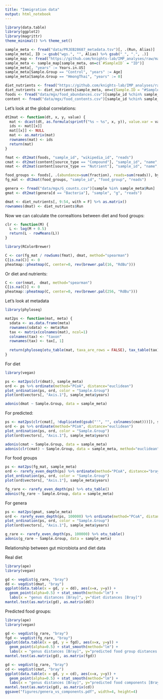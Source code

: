 ```yaml
---
title: "Immigration data"
output: html_notebook
---
```



```r
library(data.table)
library(ggplot2)
library(magrittr)
theme_minimal() %>% theme_set()
```

```r
sample_meta <- fread("data/PRJEB28687_metadata.tsv")[, .(Run, Alias)]
sample_meta[, ID := gsub("wgs.", "", Alias) %>% gsub("_", ".", .)]
sample_map <- fread("https://github.com/knights-lab/IMP_analyses/raw/master/data/map.txt")
sample_meta <- sample_map[sample_meta, on=c(`#SampleID` = "ID")]
sample_meta[, "years" := Years.in.US]
sample_meta[Sample.Group == "Control", "years" := Age]
sample_meta[Sample.Group == "HmongThai", "years" := 0]
```

```r
diet_nutrients <- fread("https://github.com/knights-lab/IMP_analyses/raw/master/data/food/nutrients.txt")
diet_nutrients <- diet_nutrients[sample_meta, on=c(Sample.ID = "#SampleID"), allow.cartesian=T]
foods <- fread("data/mgx/food_abundances.csv")[sample_id %chin% sample_meta$Run]
content <- fread("data/mgx/food_contents.csv")[sample_id %chin% sample_meta$Run]
```


Let's look at the global correlations:

```r
dt2mat <- function(dt, x, y, value) {
  mat <- dcast(dt, as.formula(sprintf("%s ~ %s", x, y)), value.var = value, fun.aggregate = sum, fill=0)
  ids <- mat[[x]]
  mat[[x]] <- NULL
  mat <- as.matrix(mat)
  rownames(mat) <- ids
  return(mat)
}

fmat <- dt2mat(foods, "sample_id", "wikipedia_id", "reads")
cmat <- dt2mat(content[source_type == "Compound"], "sample_id", "name", "abundance") / 100000
nmat <- dt2mat(content[source_type == "Nutrient"], "sample_id", "name", "abundance") / 100000

food_groups <- foods[, .(abundance=sum(fraction), reads=sum(reads)), by=c("sample_id", "food_group")]
fg_mat <- dt2mat(food_groups, "sample_id", "food_group", "reads")

genera <- fread("data/mgx/G_counts.csv")[sample %in% sample_meta$Run]
gmat <- dt2mat(genera[d == "Bacteria"], "sample", "g", "reads")

dmat <- diet_nutrients[, 9:54, with = F] %>% as.matrix()
rownames(dmat) <- diet_nutrients$Run
```

Now we can calculate the correaltions between diet and food groups:

```r
clr <- function(M) {
  L <- log(M + 0.5)
  return(L - rowMeans(L))
}

library(RColorBrewer)

C <- cor(fg_mat / rowSums(fmat), dmat, method="spearman")
C[is.na(C)] <- 0
pheatmap::pheatmap(C, center=0, rev(brewer.pal(16, "RdBu")))
```

Or diet and nutrients:

```r
C <- cor(nmat,  dmat, method="spearman")
C[is.na(C)] <- 0
pheatmap::pheatmap(C, center=0, rev(brewer.pal(256, "RdBu")))
```

Let's look at metadata

```r
library(phyloseq)

mat2ps <- function(mat, meta) {
  sdata <- as.data.frame(meta)
  rownames(sdata) <- meta$Run
  tax <- matrix(colnames(mat), ncol=1)
  colnames(tax) <- "taxon"
  rownames(tax) <- tax[, 1]
  
  return(phyloseq(otu_table(mat, taxa_are_rows = FALSE), tax_table(tax), sample_data(sdata)))
}
```

For diet

```r
library(vegan)

ps <- mat2ps(clr(dmat), sample_meta)
ord <- ps %>% ordinate(method="PCoA", distance="euclidean")
plot_ordination(ps, ord, color = "Sample.Group")
plot(ord$vectors[, "Axis.1"], sample_meta$years)

adonis(dmat ~ Sample.Group, data = sample_meta)
```
For predicted:

```r
ps <- mat2ps(clr(cmat[, !duplicated(gsub("'", "", colnames(cmat)))]), sample_meta)
ord <- ps %>% ordinate(method="PCoA", distance="euclidean")
plot_ordination(ps, ord, color = "Sample.Group")
plot(ord$vectors[, "Axis.1"], sample_meta$years)

adonis(cmat ~ Sample.Group, data = sample_meta)
adonis(clr(cmat) ~ Sample.Group, data = sample_meta, method="euclidean")
```

For food groups

```r
ps <- mat2ps(fg_mat, sample_meta)
ord <- rarefy_even_depth(ps) %>% ordinate(method="PCoA", distance="bray")
plot_ordination(ps, ord, color = "Sample.Group")
plot(ord$vectors[, "Axis.1"], sample_meta$years)

fg_rare <- rarefy_even_depth(ps) %>% otu_table()
adonis(fg_rare ~ Sample.Group, data = sample_meta)
```

For genera

```r
ps <- mat2ps(gmat, sample_meta)
ord <- rarefy_even_depth(ps, 100000) %>% ordinate(method="PCoA", distance="bray")
plot_ordination(ps, ord, color = "Sample.Group")
plot(ord$vectors[, "Axis.1"], sample_meta$years)

g_rare <- rarefy_even_depth(ps, 100000) %>% otu_table()
adonis(g_rare ~ Sample.Group, data = sample_meta)
```

Relationship between gut microbiota and diet data

Real diet

```r
library(ape)
library(vegan)

gd <- vegdist(g_rare, "bray")
dd <- vegdist(dmat, "bray")
ggplot(data.table(x = gd, y = dd), aes(x=x, y=y)) + 
  geom_point(alpha=0.5) + stat_smooth(method="lm") + 
  labs(x = "genus distances [Bray]", y="diet distances [Bray]")
mantel.test(as.matrix(gd), as.matrix(dd))
```

Predicted food groups:

```r
library(ape)
library(vegan)

gd <- vegdist(g_rare, "bray")
fgd <- vegdist(fg_rare, "bray")
ggplot(data.table(x = gd, y = fgd), aes(x=x, y=y)) + 
  geom_point(alpha=0.5) + stat_smooth(method="lm") + 
  labs(x = "genus distances [Bray]", y="predicted food group distances [Bray]")
mantel.test(as.matrix(gd), as.matrix(fgd))
```

```r
gd <- vegdist(g_rare, "bray")
cd <- vegdist(cmat, "bray")
ggplot(data.table(x = gd, y = cd), aes(x=x, y=y)) + 
  geom_point(alpha=0.5) + stat_smooth(method="lm") + 
  labs(x = "genus distances [Bray]", y="predicted food components [Bray]")
mantel.test(as.matrix(gd), as.matrix(cd))
ggsave("figures/genera_vs_components.pdf", width=4, height=4)
```